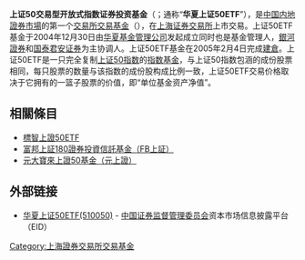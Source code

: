 '''上证50交易型开放式指数证券投资基金'''（{{SSE-Fund|510050|name=50ETF|nameExt=上证50ETF}}；通称“'''华夏上证50ETF'''”），是[[中国内地|中国内地]][[證券市場|證券市場]]的第一个[[交易所交易基金|交易所交易基金]]（{{lang|en|'''E'''xchange '''T'''raded '''F'''unds}}），在[[上海证券交易所|上海证券交易所]]上市交易。上证50ETF基金于2004年12月30日由[[華夏基金管理|华夏基金管理公司]]发起成立同时也是基金管理人，[[銀河證券|銀河證券]]和[[国泰君安证券|国泰君安证券]]为主协调人。上证50ETF基金在2005年2月4日完成[[建倉|建倉]]。上证50ETF是一只完全复制[[上证50指数|上证50指数]]的[[指数基金|指数基金]]，与上证50指数包涵的成份股票相同，每只股票的数量与该指数的成份股构成比例一致，上证50ETF交易价格取决于它拥有的一篮子股票的价值，即“单位基金资产净值”。

==相關條目==
* [[標智上證50ETF|標智上證50ETF]]
* [[富邦上証180證券投資信託基金|富邦上証180證券投資信託基金（FB上証）]]
* [[元大寶來上證50基金|元大寶來上證50基金（元上證）]]

== 外部链接 ==
* [http://eid.csrc.gov.cn/fund/disclose/fund_detail_search.do?cFundCode=7 华夏上证50ETF(510050)] {{Wayback|url=http://eid.csrc.gov.cn/fund/disclose/fund_detail_search.do?cFundCode=7 |date=20210804153205 }} - [[中国证券监督管理委员会|中国证券监督管理委员会]]资本市场信息披露平台（EID）

{{SSE 50}}

[[Category:上海證券交易所交易基金|Category:上海證券交易所交易基金]]